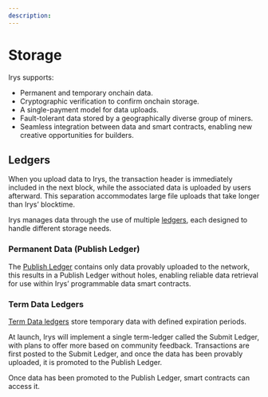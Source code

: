 ```yaml
---
description:
---
```


# Storage

Irys supports:

- Permanent and temporary onchain data.
- Cryptographic verification to confirm onchain storage.
- A single-payment model for data uploads.
- Fault-tolerant data stored by a geographically diverse group of miners.
- Seamless integration between data and smart contracts, enabling new creative opportunities for builders.

## Ledgers

When you upload data to Irys, the transaction header is immediately included in the next block, while the associated data is uploaded by users afterward. This separation accommodates large file uploads that take longer than Irys’ blocktime.

Irys manages data through the use of multiple [ledgers](/protocol/ledgers), each designed to handle different storage needs.

### Permanent Data (Publish Ledger)

The [Publish Ledger](/protocol/ledgers#permanent-data-publish-ledger) contains only data provably uploaded to the network, this results in a Publish Ledger without holes, enabling reliable data retrieval for use within Irys’ programmable data smart contracts.

### Term Data Ledgers

[Term Data ledgers](/protocol/ledgers#term-data-ledgers) store temporary data with defined expiration periods.

At launch, Irys will implement a single term-ledger called the Submit Ledger, with plans to offer more based on community feedback. Transactions are first posted to the Submit Ledger, and once the data has been provably uploaded, it is promoted to the Publish Ledger.

Once data has been promoted to the Publish Ledger, smart contracts can access it.

